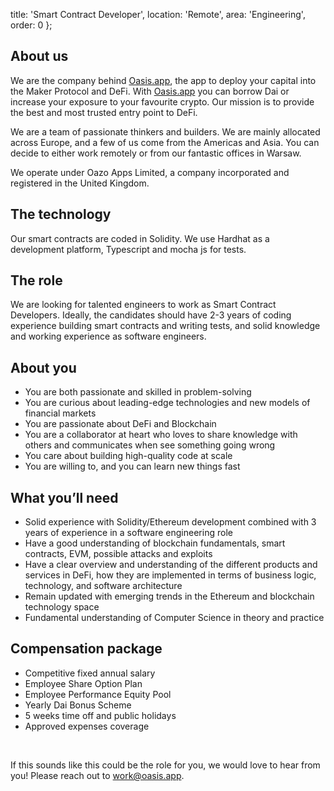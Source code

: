   title: 'Smart Contract Developer',
  location: 'Remote',
  area: 'Engineering',
  order: 0
};

## About us
We are the company behind [Oasis.app](https://oasis.app), the app to deploy your capital into the Maker Protocol and DeFi. With [Oasis.app](https://oasis.app) you can borrow Dai or increase your exposure to your favourite crypto. Our mission is to provide the best and most trusted entry point to DeFi. 

We are a team of passionate thinkers and builders. We are mainly allocated across Europe, and a few of us come from the Americas and Asia. You can decide to either work remotely or from our fantastic offices in Warsaw.

We operate under Oazo Apps Limited, a company incorporated and registered in the United Kingdom.

## The technology
Our smart contracts are coded in Solidity. We use Hardhat as a development platform, Typescript and mocha js for tests.

## The role
We are looking for talented engineers to work as Smart Contract Developers. Ideally, the candidates should have 2-3 years of coding experience building smart contracts and writing tests, and solid knowledge and working experience as software engineers.

## About you
- You are both passionate and skilled in problem-solving
- You are curious about leading-edge technologies and new models of financial markets
- You are passionate about DeFi and Blockchain
- You are a collaborator at heart who loves to share knowledge with others and communicates when see something going wrong
- You care about building high-quality code at scale
- You are willing to, and you can learn new things fast

## What you’ll need
- Solid experience with Solidity/Ethereum development combined with 3 years of experience in a software engineering role
- Have a good understanding of blockchain fundamentals, smart contracts, EVM, possible attacks and exploits
- Have a clear overview and understanding of the different products and services in DeFi, how they are implemented in terms of business logic, technology, and software architecture
- Remain updated with emerging trends in the Ethereum and blockchain technology space
- Fundamental understanding of Computer Science in theory and practice

## Compensation package
- Competitive fixed annual salary
- Employee Share Option Plan
- Employee Performance Equity Pool
- Yearly Dai Bonus Scheme
- 5 weeks time off and public holidays
- Approved expenses coverage

<br/>

If this sounds like this could be the role for you, we would love to hear from you! Please reach out to [work@oasis.app](mailto:work@oasis.app).
